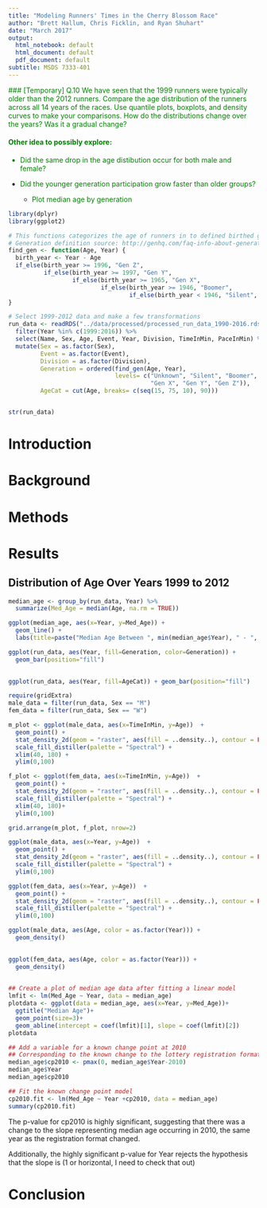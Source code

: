 ```yaml
---
title: "Modeling Runners' Times in the Cherry Blossom Race"
author: "Brett Hallum, Chris Ficklin, and Ryan Shuhart"
date: "March 2017"
output:
  html_notebook: default
  html_document: default
  pdf_document: default
subtitle: MSDS 7333-401
---
```


<font color = "green">
### [Temporary]
Q.10 We have seen that the 1999 runners were typically older than the 2012 runners.
Compare the age distribution of the runners across all 14 years of the races. Use
quantile plots, boxplots, and density curves to make your comparisons. How do the
distributions change over the years? Was it a gradual change?

#### Other idea to possibly explore:
* Did the same drop in the age distibution occur for both male and female?

* Did the younger generation participation grow faster than older groups?
    * Plot median age by generation
</font>



```r
library(dplyr)
library(ggplot2)
```

```r
# This functions categorizes the age of runners in to defined birthed generations
# Generation definition source: http://genhq.com/faq-info-about-generations/
find_gen <- function(Age, Year) {
  birth_year <- Year - Age
  if_else(birth_year >= 1996, "Gen Z",
          if_else(birth_year >= 1997, "Gen Y",
                  if_else(birth_year >= 1965, "Gen X",
                          if_else(birth_year >= 1946, "Boomer",
                                  if_else(birth_year < 1946, "Silent", "Unknown")))))
}

# Select 1999-2012 data and make a few transformations
run_data <- readRDS("../data/processed/processed_run_data_1990-2016.rds") %>%
  filter(Year %in% c(1999:2016)) %>%
  select(Name, Sex, Age, Event, Year, Division, TimeInMin, PaceInMin) %>%
  mutate(Sex = as.factor(Sex),
         Event = as.factor(Event),
         Division = as.factor(Division),
         Generation = ordered(find_gen(Age, Year), 
                              levels= c("Unknown", "Silent", "Boomer", 
                                        "Gen X", "Gen Y", "Gen Z")),
         AgeCat = cut(Age, breaks= c(seq(15, 75, 10), 90)))


str(run_data)
```


# Introduction


# Background


# Methods


# Results 

## Distribution of Age Over Years 1999 to 2012
```r
median_age <- group_by(run_data, Year) %>%
  summarize(Med_Age = median(Age, na.rm = TRUE))

ggplot(median_age, aes(x=Year, y=Med_Age)) + 
  geom_line() + 
  labs(title=paste("Median Age Between ", min(median_age$Year), " - ", max(median_age$Year), sep=""))
```

```r
ggplot(run_data, aes(Year, fill=Generation, color=Generation)) + 
  geom_bar(position="fill") 
  
```

```r
ggplot(run_data, aes(Year, fill=AgeCat)) + geom_bar(position="fill")
```

```r
require(gridExtra)
male_data = filter(run_data, Sex == "M")
fem_data = filter(run_data, Sex == "W")

m_plot <- ggplot(male_data, aes(x=TimeInMin, y=Age))  +
  geom_point() + 
  stat_density_2d(geom = "raster", aes(fill = ..density..), contour = FALSE) + 
  scale_fill_distiller(palette = "Spectral") +
  xlim(40, 180) +
  ylim(0,100)

f_plot <- ggplot(fem_data, aes(x=TimeInMin, y=Age))  +
  geom_point() + 
  stat_density_2d(geom = "raster", aes(fill = ..density..), contour = FALSE) + 
  scale_fill_distiller(palette = "Spectral") +
  xlim(40, 180)+
  ylim(0,100)

grid.arrange(m_plot, f_plot, nrow=2)
```


```r
ggplot(male_data, aes(x=Year, y=Age))  +
  geom_point() + 
  stat_density_2d(geom = "raster", aes(fill = ..density..), contour = FALSE) + 
  scale_fill_distiller(palette = "Spectral") +
  ylim(0,100)
```
```r
ggplot(fem_data, aes(x=Year, y=Age))  +
  geom_point() + 
  stat_density_2d(geom = "raster", aes(fill = ..density..), contour = FALSE) + 
  scale_fill_distiller(palette = "Spectral") +
  ylim(0,100)
```


```r
ggplot(male_data, aes(Age, color = as.factor(Year))) +
  geom_density()
  
```

```r
ggplot(fem_data, aes(Age, color = as.factor(Year))) +
  geom_density()
  
```

```r
## Create a plot of median age data after fitting a linear model
lmfit <- lm(Med_Age ~ Year, data = median_age)
plotdata <- ggplot(data = median_age, aes(x=Year, y=Med_Age))+
  ggtitle("Median Age")+
  geom_point(size=3)+
  geom_abline(intercept = coef(lmfit)[1], slope = coef(lmfit)[2])
plotdata
```
```r
## Add a variable for a known change point at 2010
## Corresponding to the known change to the lottery registration format which eliminated the first-come, first-serve factor
median_age$cp2010 <- pmax(0, median_age$Year-2010)
median_age$Year
median_age$cp2010
```
```r
## Fit the known change point model
cp2010.fit <- lm(Med_Age ~ Year +cp2010, data = median_age)
summary(cp2010.fit)
```
The p-value for cp2010 is highly significant, suggesting that there was a change to the slope representing median age occurring in 2010, the same year as the registration format changed.

Additionally, the highly significant p-value for Year rejects the hypothesis that the slope is (1 or horizontal, I need to check that out)


# Conclusion































